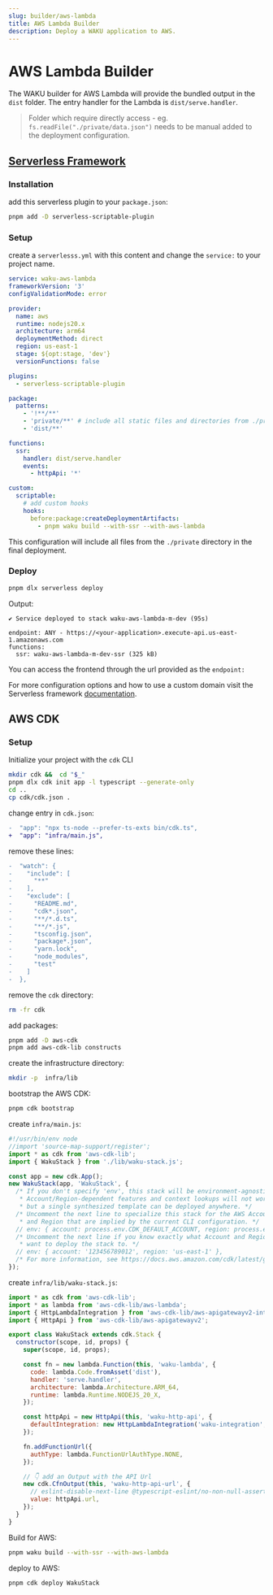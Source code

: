 ```yaml
---
slug: builder/aws-lambda
title: AWS Lambda Builder
description: Deploy a WAKU application to AWS.
---
```


# AWS Lambda Builder

The WAKU builder for AWS Lambda will provide the bundled output in the `dist` folder.
The entry handler for the Lambda is `dist/serve.handler`.

> Folder which require directly access - eg. `fs.readFile("./private/data.json")` needs to be manual added to the deployment configuration.

## [Serverless Framework](https://www.serverless.com)

### Installation

add this serverless plugin to your `package.json`:

```sh
pnpm add -D serverless-scriptable-plugin
```

### Setup

create a `serverlesss.yml` with this content and change the `service:` to your project name.

```yml
service: waku-aws-lambda
frameworkVersion: '3'
configValidationMode: error

provider:
  name: aws
  runtime: nodejs20.x
  architecture: arm64
  deploymentMethod: direct
  region: us-east-1
  stage: ${opt:stage, 'dev'}
  versionFunctions: false

plugins:
  - serverless-scriptable-plugin

package:
  patterns:
    - '!**/**'
    - 'private/**' # include all static files and directories from ./private directory
    - 'dist/**'

functions:
  ssr:
    handler: dist/serve.handler
    events:
      - httpApi: '*'

custom:
  scriptable:
    # add custom hooks
    hooks:
      before:package:createDeploymentArtifacts:
        - pnpm waku build --with-ssr --with-aws-lambda
```

This configuration will include all files from the `./private` directory in the final deployment.

### Deploy

```sh
pnpm dlx serverless deploy
```

Output:

```
✔ Service deployed to stack waku-aws-lambda-m-dev (95s)

endpoint: ANY - https://<your-application>.execute-api.us-east-1.amazonaws.com
functions:
  ssr: waku-aws-lambda-m-dev-ssr (325 kB)
```

You can access the frontend through the url provided as the `endpoint:`

For more configuration options and how to use a custom domain visit the Serverless framework [documentation](https://www.serverless.com/framework/docs).

## AWS CDK

### Setup

Initialize your project with the `cdk` CLI

```sh
mkdir cdk &&  cd "$_"
pnpm dlx cdk init app -l typescript --generate-only
cd ..
cp cdk/cdk.json .
```

change entry in `cdk.json`:

```diff
-  "app": "npx ts-node --prefer-ts-exts bin/cdk.ts",
+  "app": "infra/main.js",
```

remove these lines:

```diff
-  "watch": {
-    "include": [
-      "**"
-    ],
-    "exclude": [
-      "README.md",
-      "cdk*.json",
-      "**/*.d.ts",
-      "**/*.js",
-      "tsconfig.json",
-      "package*.json",
-      "yarn.lock",
-      "node_modules",
-      "test"
-    ]
-  },
```

remove the `cdk` directory:

```sh
rm -fr cdk
```

add packages:

```sh
pnpm add -D aws-cdk
pnpm add aws-cdk-lib constructs
```

create the infrastructure directory:

```sh
mkdir -p  infra/lib
```

bootstrap the AWS CDK:

```sh
pnpm cdk bootstrap
```

create `infra/main.js`:

```js
#!/usr/bin/env node
//import 'source-map-support/register';
import * as cdk from 'aws-cdk-lib';
import { WakuStack } from './lib/waku-stack.js';

const app = new cdk.App();
new WakuStack(app, 'WakuStack', {
  /* If you don't specify 'env', this stack will be environment-agnostic.
   * Account/Region-dependent features and context lookups will not work,
   * but a single synthesized template can be deployed anywhere. */
  /* Uncomment the next line to specialize this stack for the AWS Account
   * and Region that are implied by the current CLI configuration. */
  // env: { account: process.env.CDK_DEFAULT_ACCOUNT, region: process.env.CDK_DEFAULT_REGION },
  /* Uncomment the next line if you know exactly what Account and Region you
   * want to deploy the stack to. */
  // env: { account: '123456789012', region: 'us-east-1' },
  /* For more information, see https://docs.aws.amazon.com/cdk/latest/guide/environments.html */
});
```

create `infra/lib/waku-stack.js`:

```js
import * as cdk from 'aws-cdk-lib';
import * as lambda from 'aws-cdk-lib/aws-lambda';
import { HttpLambdaIntegration } from 'aws-cdk-lib/aws-apigatewayv2-integrations';
import { HttpApi } from 'aws-cdk-lib/aws-apigatewayv2';

export class WakuStack extends cdk.Stack {
  constructor(scope, id, props) {
    super(scope, id, props);

    const fn = new lambda.Function(this, 'waku-lambda', {
      code: lambda.Code.fromAsset('dist'),
      handler: 'serve.handler',
      architecture: lambda.Architecture.ARM_64,
      runtime: lambda.Runtime.NODEJS_20_X,
    });

    const httpApi = new HttpApi(this, 'waku-http-api', {
      defaultIntegration: new HttpLambdaIntegration('waku-integration', fn),
    });

    fn.addFunctionUrl({
      authType: lambda.FunctionUrlAuthType.NONE,
    });

    // 👇 add an Output with the API Url
    new cdk.CfnOutput(this, 'waku-http-api-url', {
      // eslint-disable-next-line @typescript-eslint/no-non-null-assertion
      value: httpApi.url,
    });
  }
}
```

Build for AWS:

```sh
pnpm waku build --with-ssr --with-aws-lambda
```

deploy to AWS:

```sh
pnpm cdk deploy WakuStack
```
